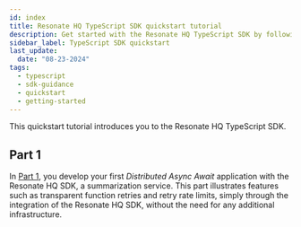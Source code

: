```yaml
---
id: index
title: Resonate HQ TypeScript SDK quickstart tutorial
description: Get started with the Resonate HQ TypeScript SDK by following this quickstart tutorial.
sidebar_label: TypeScript SDK quickstart
last_update:
  date: "08-23-2024"
tags:
  - typescript
  - sdk-guidance
  - quickstart
  - getting-started
---
```


This quickstart tutorial introduces you to the Resonate HQ TypeScript SDK.

## Part 1

In [Part 1](/get-started/typescript-quickstart/part-1), you develop your first _Distributed Async Await_ application with the Resonate HQ SDK, a summarization service.
This part illustrates features such as transparent function retries and retry rate limits, simply through the integration of the Resonate HQ SDK, without the need for any additional infrastructure.


<DocCardList items={useCurrentSidebarCategory().items} />

